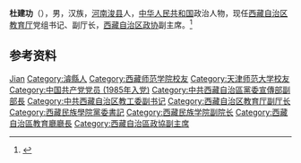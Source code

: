 '''杜建功'''（{{bd|1961年|6月|}}），男，汉族，[[河南|河南]][[浚县|浚县]]人，[[中华人民共和国|中华人民共和国]]政治人物，现任[[西藏自治区教育厅|西藏自治区教育厅]]党组书记、副厅长，[[西藏自治区政协|西藏自治区政协]]副主席。<ref>{{Cite web|title=江措拉姆、杜建功任西藏自治区政协副主席(图 简历)|url=http://district.ce.cn/newarea/sddy/202101/24/t20210124_36253113_1.shtml|accessdate=2021-01-24|work=中国经济网}}</ref>

== 参考资料 ==
{{reflist}}

{{西藏自治区领导人}}

{{Authority control}}
{{DEFAULTSORT:Du杜}}
[[Category:杜姓|Jian]]
[[Category:濬縣人|Category:濬縣人]]
[[Category:西藏师范学院校友|Category:西藏师范学院校友]]
[[Category:天津师范大学校友|Category:天津师范大学校友]]
[[Category:中国共产党党员_(1985年入党)|Category:中国共产党党员 (1985年入党)]]
[[Category:中共西藏自治區黨委宣傳部副部長|Category:中共西藏自治區黨委宣傳部副部長]]
[[Category:中共西藏自治区教工委副书记|Category:中共西藏自治区教工委副书记]]
[[Category:西藏自治区教育厅副厅长|Category:西藏自治区教育厅副厅长]]
[[Category:西藏民族學院黨委書記|Category:西藏民族學院黨委書記]]
[[Category:西藏民族学院副院长|Category:西藏民族学院副院长]]
[[Category:西藏自治區教育廳廳長|Category:西藏自治區教育廳廳長]]
[[Category:西藏自治區政協副主席|Category:西藏自治區政協副主席]]

{{中国人物小作品}}